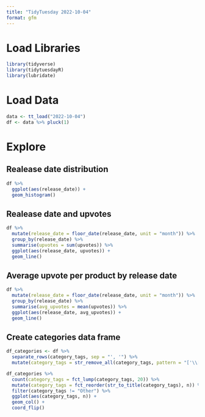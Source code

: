 ```yaml
---
title: "TidyTuesday 2022-10-04"
format: gfm
---
```

# Load Libraries

```r
library(tidyverse)
library(tidytuesdayR)
library(lubridate)
```

# Load Data
```r
data <- tt_load("2022-10-04")
df <- data %>% pluck(1)
```

# Explore
## Realease date distribution
```r
df %>% 
  ggplot(aes(release_date)) +
  geom_histogram()
```
## Realease date and upvotes
```r
df %>% 
  mutate(release_date = floor_date(release_date, unit = "month")) %>% 
  group_by(release_date) %>% 
  summarise(upvotes = sum(upvotes)) %>% 
  ggplot(aes(release_date, upvotes)) +
  geom_line()
```
## Average upvote per product by release date
```r
df %>% 
  mutate(release_date = floor_date(release_date, unit = "month")) %>% 
  group_by(release_date) %>% 
  summarise(avg_upvotes = mean(upvotes)) %>% 
  ggplot(aes(release_date, avg_upvotes)) +
  geom_line()
```
## Create categories data frame
```r
df_categories <- df %>% 
  separate_rows(category_tags, sep = "', '") %>% 
  mutate(category_tags = str_remove_all(category_tags, pattern = "['\\[\\]]"))
```

```r
df_categories %>% 
  count(category_tags = fct_lump(category_tags, 20)) %>% 
  mutate(category_tags = fct_reorder(str_to_title(category_tags), n)) %>% 
  filter(category_tags != "Other") %>% 
  ggplot(aes(category_tags, n)) +
  geom_col() +
  coord_flip()
```


